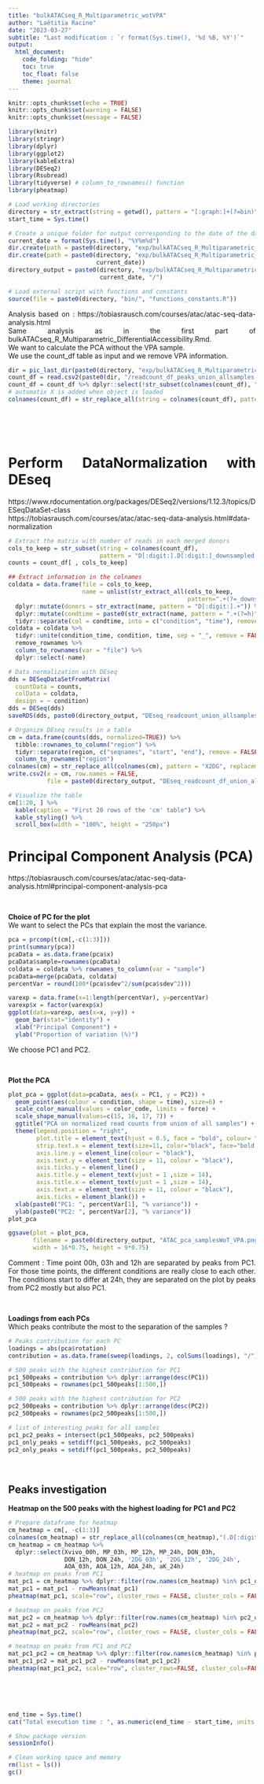 ```yaml
---
title: "bulkATACseq_R_Multiparametric_wotVPA"
author: "Laëtitia Racine"
date: "2023-03-27"
subtitle: "Last modification : `r format(Sys.time(), '%d %B, %Y')`"
output:
  html_document:
    code_folding: "hide"
    toc: true
    toc_float: false
    theme: journal
---
```


<style>
body {text-align: justify}
</style>

```r

knitr::opts_chunk$set(echo = TRUE)
knitr::opts_chunk$set(warning = FALSE)
knitr::opts_chunk$set(message = FALSE)

```

```r

library(knitr)
library(stringr)
library(dplyr)
library(ggplot2)
library(kableExtra)
library(DESeq2)
library(Rsubread)
library(tidyverse) # column_to_rownames() function
library(pheatmap)

```

```r

# Load working directories
directory = str_extract(string = getwd(), pattern = "[:graph:]+(?=bin)")
start_time = Sys.time()

# Create a unique folder for output corresponding to the date of the day
current_date = format(Sys.time(), "%Y%m%d")
dir.create(path = paste0(directory, "exp/bulkATACseq_R_Multiparametric_wotVPA/"))
dir.create(path = paste0(directory, "exp/bulkATACseq_R_Multiparametric_wotVPA/", 
                         current_date))
directory_output = paste0(directory, "exp/bulkATACseq_R_Multiparametric_wotVPA/", 
                          current_date, "/")

# Load external script with functions and constants
source(file = paste0(directory, "bin/", "functions_constants.R"))

```

Analysis based on : https://tobiasrausch.com/courses/atac/atac-seq-data-analysis.html  
Same analysis as in the first part of bulkATACseq_R_Multiparametric_DifferentialAccessibility.Rmd.  
We want to calculate the PCA without the VPA sample.  
We use the count_df table as input and we remove VPA information.  

```r

dir = pic_last_dir(paste0(directory, "exp/bulkATACseq_R_Multiparametric_DifferentialAccessibility/"))
count_df = read.csv2(paste0(dir, "/readcount_df_peaks_union_allsamples.csv"))
count_df = count_df %>% dplyr::select(!str_subset(colnames(count_df), "VPA"))
# automatix X is added when object is loaded
colnames(count_df) = str_replace_all(string = colnames(count_df), pattern = "X2DG", replacement = "2DG")

```


<br><br><br>


# Perform DataNormalization with DEseq

https://www.rdocumentation.org/packages/DESeq2/versions/1.12.3/topics/DESeqDataSet-class    
https://tobiasrausch.com/courses/atac/atac-seq-data-analysis.html#data-normalization    
```r

# Extract the matrix with number of reads in each merged donors
cols_to_keep = str_subset(string = colnames(count_df), 
                          pattern = "D[:digit:].D[:digit:]_downsampled.bam")
counts = count_df[ , cols_to_keep]

## Extract information in the colnames
coldata = data.frame(file = cols_to_keep, 
                     name = unlist(str_extract_all(cols_to_keep, 
                                                   pattern=".+(?=_downsampled.bam)"))) %>%
  dplyr::mutate(donors = str_extract(name, pattern = "D[:digit:].+")) %>%
  dplyr::mutate(condtime = paste0(str_extract(name, pattern = ".+(?=h)"), "h")) %>% 
  tidyr::separate(col = condtime, into = c("condition", "time"), remove = TRUE) 
coldata = coldata %>%
  tidyr::unite(condition_time, condition, time, sep = "_", remove = FALSE) %>%
  remove_rownames %>%
  column_to_rownames(var = "file") %>%
  dplyr::select(-name)

# Data normalization with DEseq
dds = DESeqDataSetFromMatrix(
  countData = counts, 
  colData = coldata, 
  design = ~ condition)
dds = DESeq(dds)
saveRDS(dds, paste0(directory_output, "DEseq_readcount_union_allsamples.rds"))

# Organize DEseq results in a table
cm = data.frame(counts(dds, normalized=TRUE)) %>%
  tibble::rownames_to_column("region") %>%
  tidyr::separate(region, c("seqnames", "start", "end"), remove = FALSE) %>%
  column_to_rownames("region")
colnames(cm) = str_replace_all(colnames(cm), pattern = "X2DG", replacement = "2DG")
write.csv2(x = cm, row.names = FALSE,
           file = paste0(directory_output, "DEseq_readcount_df_union_allsamples.csv"))

# Visualize the table 
cm[1:20, ] %>%
  kable(caption = "First 20 rows of the 'cm' table") %>%
  kable_styling() %>%
  scroll_box(width = "100%", height = "250px")

```


# Principal Component Analysis (PCA)

https://tobiasrausch.com/courses/atac/atac-seq-data-analysis.html#principal-component-analysis-pca  

<br>

**Choice of PC for the plot**  
We want to select the PCs that explain the most the variance.   
```r

pca = prcomp(t(cm[,-c(1:3)]))
print(summary(pca))
pcaData = as.data.frame(pca$x)
pcaData$sample=rownames(pcaData)
coldata = coldata %>% rownames_to_column(var = "sample")
pcaData=merge(pcaData, coldata)
percentVar = round(100*(pca$sdev^2/sum(pca$sdev^2)))

varexp = data.frame(x=1:length(percentVar), y=percentVar)
varexp$x = factor(varexp$x)
ggplot(data=varexp, aes(x=x, y=y)) + 
  geom_bar(stat="identity") + 
  xlab("Principal Component") + 
  ylab("Proportion of variation (%)")

```
We choose PC1 and PC2.

<br>

**Plot the PCA**
```r
 
plot_pca = ggplot(data=pcaData, aes(x = PC1, y = PC2)) +
  geom_point(aes(colour = condition, shape = time), size=6) +
  scale_color_manual(values = color_code, limits = force) +
  scale_shape_manual(values=c(15, 16, 17, 7)) +
  ggtitle("PCA on normalized read counts from union of all samples") +
  theme(legend.position = "right",
        plot.title = element_text(hjust = 0.5, face = "bold", colour= "black", size = 16),
        strip.text.x = element_text(size=11, color="black", face="bold.italic"),
        axis.line.y = element_line(colour = "black"),
        axis.text.y = element_text(size = 11, colour = "black"),
        axis.ticks.y = element_line() ,
        axis.title.y = element_text(vjust = 1 ,size = 14),
        axis.title.x = element_text(vjust = 1 ,size = 14),
        axis.text.x = element_text(size = 11, colour = "black"),
        axis.ticks = element_blank()) +
  xlab(paste0("PC1: ", percentVar[1], "% variance")) +
  ylab(paste0("PC2: ", percentVar[2], "% variance")) 
plot_pca

ggsave(plot = plot_pca,
       filename = paste0(directory_output, "ATAC_pca_samplesWoT_VPA.png"),
       width = 16*0.75, height = 9*0.75)

```

Comment : Time point 00h, 03h and 12h are separated by peaks from PC1. For those time points, the different conditions are really close to each other. The conditions start to differ at 24h, they are separated on the plot by peaks from PC2 mostly but also PC1.

<br>

**Loadings from each PCs**  
Which peaks contribute the most to the separation of the samples ?  
```r

# Peaks contribution for each PC
loadings = abs(pca$rotation)
contribution = as.data.frame(sweep(loadings, 2, colSums(loadings), "/"))

# 500 peaks with the highest contribution for PC1
pc1_500peaks = contribution %>% dplyr::arrange(desc(PC1))
pc1_500peaks = rownames(pc1_500peaks[1:500,])

# 500 peaks with the highest contribution for PC2
pc2_500peaks = contribution %>% dplyr::arrange(desc(PC2))
pc2_500peaks = rownames(pc2_500peaks[1:500,])

# list of interesting peaks for all samples
pc1_pc2_peaks = intersect(pc1_500peaks, pc2_500peaks)
pc1_only_peaks = setdiff(pc1_500peaks, pc2_500peaks)
pc2_only_peaks = setdiff(pc1_500peaks, pc2_500peaks)

```

<br>

## Peaks investigation 

**Heatmap on the 500 peaks with the highest loading for PC1 and PC2**
```r

# Prepare dataframe for heatmap
cm_heatmap = cm[, -c(1:3)]
colnames(cm_heatmap) = str_replace_all(colnames(cm_heatmap),"(.D[:digit:])+_downsampled.bam","")
cm_heatmap = cm_heatmap %>%
  dplyr::select(Xvivo_00h, MP_03h, MP_12h, MP_24h, DON_03h,
                DON_12h, DON_24h, '2DG_03h', '2DG_12h', '2DG_24h',
                AOA_03h, AOA_12h, AOA_24h, aK_24h)
# heatmap on peaks from PC1
mat_pc1 = cm_heatmap %>% dplyr::filter(row.names(cm_heatmap) %in% pc1_only_peaks)
mat_pc1 = mat_pc1 - rowMeans(mat_pc1)
pheatmap(mat_pc1, scale="row", cluster_rows = FALSE, cluster_cols = FALSE, fontsize_row = 5)

# heatmap on peaks from PC2
mat_pc2 = cm_heatmap %>% dplyr::filter(row.names(cm_heatmap) %in% pc2_only_peaks)
mat_pc2 = mat_pc2 - rowMeans(mat_pc2)
pheatmap(mat_pc2, scale="row", cluster_rows = FALSE, cluster_cols = FALSE, fontsize_row = 5)

# heatmap on peaks from PC1 and PC2
mat_pc1_pc2 = cm_heatmap %>% dplyr::filter(row.names(cm_heatmap) %in% pc1_pc2_peaks)
mat_pc1_pc2 = mat_pc1_pc2 - rowMeans(mat_pc1_pc2)
pheatmap(mat_pc1_pc2, scale="row", cluster_rows=FALSE, cluster_cols=FALSE, fontsize_row=5)

```


<br><br><br>



```r

end_time = Sys.time()
cat("Total execution time : ", as.numeric(end_time - start_time, units = "mins"), "minutes")

# Show package version
sessionInfo()

```

```r

# Clean working space and memory 
rm(list = ls())
gc()

```

